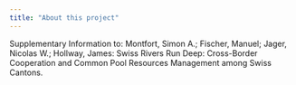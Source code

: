 ```yaml
---
title: "About this project"
---
```


Supplementary Information to:
Montfort, Simon A.; Fischer, Manuel; Jager, Nicolas W.; Hollway, James: Swiss Rivers Run Deep: Cross-Border Cooperation and Common Pool Resources Management among Swiss Cantons.

